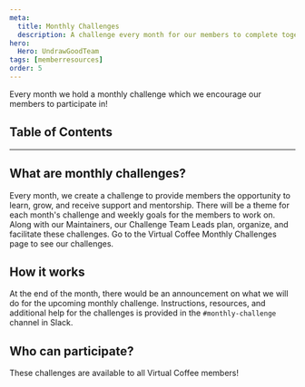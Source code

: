 ```yaml
---
meta:
  title: Monthly Challenges
  description: A challenge every month for our members to complete together.
hero:
  Hero: UndrawGoodTeam
tags: [memberresources]
order: 5
---
```



<TextContainer background="light" showBackToTopLink={false}>

<LeadText>

Every month we hold a <Link to="/monthlychallenges">monthly challenge</Link> which we encourage our members to participate in!

</LeadText>

</TextContainer>

## Table of Contents

<TextContainer>

---

## What are monthly challenges?

Every month, we create a challenge to provide members the opportunity to learn, grow, and receive support and mentorship. There will be a theme for each month's challenge and weekly goals for the members to work on. Along with our Maintainers, our Challenge Team Leads plan, organize, and facilitate these challenges. Go to the <Link to="/monthlychallenges">Virtual Coffee Monthly Challenges</Link> page to see our challenges.

</TextContainer>

<TextContainer>

## How it works

At the end of the month, there would be an announcement on what we will do for the upcoming monthly challenge. Instructions, resources, and additional help for the challenges is provided in the `#monthly-challenge` channel in Slack.

</TextContainer>

<TextContainer>

## Who can participate?

These challenges are available to all Virtual Coffee members!

</TextContainer>
